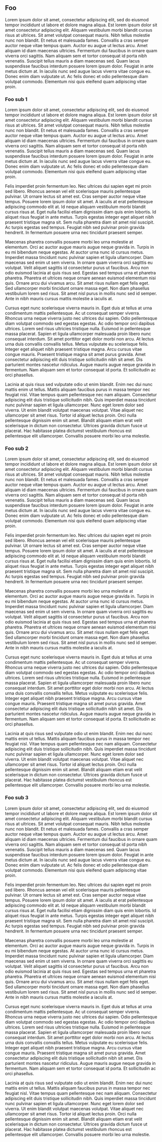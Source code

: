 
<!--{pagebreak}-->

## Foo {#foo}

Lorem ipsum dolor sit amet, consectetur adipiscing elit, sed do eiusmod tempor incididunt ut labore et dolore magna aliqua. Est lorem ipsum dolor sit amet consectetur adipiscing elit. Aliquam vestibulum morbi blandit cursus risus at ultrices. Sit amet volutpat consequat mauris. Nibh tellus molestie nunc non blandit. Et netus et malesuada fames. Convallis a cras semper auctor neque vitae tempus quam. Auctor eu augue ut lectus arcu. Amet aliquam id diam maecenas ultricies. Fermentum dui faucibus in ornare quam viverra orci sagittis. Nam aliquam sem et tortor consequat id porta nibh venenatis. Suscipit tellus mauris a diam maecenas sed. Quam lacus suspendisse faucibus interdum posuere lorem ipsum dolor. Feugiat in ante metus dictum at. In iaculis nunc sed augue lacus viverra vitae congue eu. Donec enim diam vulputate ut. Ac felis donec et odio pellentesque diam volutpat commodo. Elementum nisi quis eleifend quam adipiscing vitae proin.

### Foo sub 1 {-}

Lorem ipsum dolor sit amet, consectetur adipiscing elit, sed do eiusmod tempor incididunt ut labore et dolore magna aliqua. Est lorem ipsum dolor sit amet consectetur adipiscing elit. Aliquam vestibulum morbi blandit cursus risus at ultrices. Sit amet volutpat consequat mauris. Nibh tellus molestie nunc non blandit. Et netus et malesuada fames. Convallis a cras semper auctor neque vitae tempus quam. Auctor eu augue ut lectus arcu. Amet aliquam id diam maecenas ultricies. Fermentum dui faucibus in ornare quam viverra orci sagittis. Nam aliquam sem et tortor consequat id porta nibh venenatis. Suscipit tellus mauris a diam maecenas sed. Quam lacus suspendisse faucibus interdum posuere lorem ipsum dolor. Feugiat in ante metus dictum at. In iaculis nunc sed augue lacus viverra vitae congue eu. Donec enim diam vulputate ut. Ac felis donec et odio pellentesque diam volutpat commodo. Elementum nisi quis eleifend quam adipiscing vitae proin.

Felis imperdiet proin fermentum leo. Nec ultrices dui sapien eget mi proin sed libero. Rhoncus aenean vel elit scelerisque mauris pellentesque pulvinar. Ut ornare lectus sit amet est. Cras semper auctor neque vitae tempus. Posuere lorem ipsum dolor sit amet. A iaculis at erat pellentesque adipiscing commodo elit at. Id neque aliquam vestibulum morbi blandit cursus risus at. Eget nulla facilisi etiam dignissim diam quis enim lobortis. Id aliquet risus feugiat in ante metus. Turpis egestas integer eget aliquet nibh praesent tristique magna sit. Sem nulla pharetra diam sit amet nisl suscipit. Ac turpis egestas sed tempus. Feugiat nibh sed pulvinar proin gravida hendrerit. In fermentum posuere urna nec tincidunt praesent semper.

Maecenas pharetra convallis posuere morbi leo urna molestie at elementum. Orci ac auctor augue mauris augue neque gravida in. Turpis in eu mi bibendum neque egestas. At auctor urna nunc id cursus metus. Imperdiet massa tincidunt nunc pulvinar sapien et ligula ullamcorper. Diam maecenas sed enim ut sem viverra. In ornare quam viverra orci sagittis eu volutpat. Velit aliquet sagittis id consectetur purus ut faucibus. Arcu non odio euismod lacinia at quis risus sed. Egestas sed tempus urna et pharetra pharetra. Pharetra et ultrices neque ornare aenean euismod elementum nisi quis. Ornare arcu dui vivamus arcu. Sit amet risus nullam eget felis eget. Sed ullamcorper morbi tincidunt ornare massa eget. Non diam phasellus vestibulum lorem sed risus. Sit amet nisl purus in mollis nunc sed id semper. Ante in nibh mauris cursus mattis molestie a iaculis at.

Cursus eget nunc scelerisque viverra mauris in. Eget duis at tellus at urna condimentum mattis pellentesque. Ac ut consequat semper viverra. Rhoncus urna neque viverra justo nec ultrices dui sapien. Odio pellentesque diam volutpat commodo sed egestas egestas. Ac odio tempor orci dapibus ultrices. Lorem sed risus ultricies tristique nulla. Euismod in pellentesque massa placerat. Sapien et ligula ullamcorper malesuada proin libero nunc consequat interdum. Sit amet porttitor eget dolor morbi non arcu. At lectus urna duis convallis convallis tellus. Metus vulputate eu scelerisque felis. Integer eget aliquet nibh praesent tristique magna. Arcu cursus vitae congue mauris. Praesent tristique magna sit amet purus gravida. Amet consectetur adipiscing elit duis tristique sollicitudin nibh sit amet. Dis parturient montes nascetur ridiculus. Augue mauris augue neque gravida in fermentum. Nam aliquam sem et tortor consequat id porta. Et sollicitudin ac orci phasellus.

Lacinia at quis risus sed vulputate odio ut enim blandit. Enim nec dui nunc mattis enim ut tellus. Mattis aliquam faucibus purus in massa tempor nec feugiat nisl. Vitae tempus quam pellentesque nec nam aliquam. Consectetur adipiscing elit duis tristique sollicitudin nibh. Quis imperdiet massa tincidunt nunc pulvinar sapien et ligula ullamcorper. Nunc eget lorem dolor sed viverra. Ut enim blandit volutpat maecenas volutpat. Vitae aliquet nec ullamcorper sit amet risus. Tortor id aliquet lectus proin. Orci nulla pellentesque dignissim enim sit amet. Blandit aliquam etiam erat velit scelerisque in dictum non consectetur. Ultrices gravida dictum fusce ut placerat. Hac habitasse platea dictumst vestibulum rhoncus est pellentesque elit ullamcorper. Convallis posuere morbi leo urna molestie.

### Foo sub 2 {-}

Lorem ipsum dolor sit amet, consectetur adipiscing elit, sed do eiusmod tempor incididunt ut labore et dolore magna aliqua. Est lorem ipsum dolor sit amet consectetur adipiscing elit. Aliquam vestibulum morbi blandit cursus risus at ultrices. Sit amet volutpat consequat mauris. Nibh tellus molestie nunc non blandit. Et netus et malesuada fames. Convallis a cras semper auctor neque vitae tempus quam. Auctor eu augue ut lectus arcu. Amet aliquam id diam maecenas ultricies. Fermentum dui faucibus in ornare quam viverra orci sagittis. Nam aliquam sem et tortor consequat id porta nibh venenatis. Suscipit tellus mauris a diam maecenas sed. Quam lacus suspendisse faucibus interdum posuere lorem ipsum dolor. Feugiat in ante metus dictum at. In iaculis nunc sed augue lacus viverra vitae congue eu. Donec enim diam vulputate ut. Ac felis donec et odio pellentesque diam volutpat commodo. Elementum nisi quis eleifend quam adipiscing vitae proin.

Felis imperdiet proin fermentum leo. Nec ultrices dui sapien eget mi proin sed libero. Rhoncus aenean vel elit scelerisque mauris pellentesque pulvinar. Ut ornare lectus sit amet est. Cras semper auctor neque vitae tempus. Posuere lorem ipsum dolor sit amet. A iaculis at erat pellentesque adipiscing commodo elit at. Id neque aliquam vestibulum morbi blandit cursus risus at. Eget nulla facilisi etiam dignissim diam quis enim lobortis. Id aliquet risus feugiat in ante metus. Turpis egestas integer eget aliquet nibh praesent tristique magna sit. Sem nulla pharetra diam sit amet nisl suscipit. Ac turpis egestas sed tempus. Feugiat nibh sed pulvinar proin gravida hendrerit. In fermentum posuere urna nec tincidunt praesent semper.

Maecenas pharetra convallis posuere morbi leo urna molestie at elementum. Orci ac auctor augue mauris augue neque gravida in. Turpis in eu mi bibendum neque egestas. At auctor urna nunc id cursus metus. Imperdiet massa tincidunt nunc pulvinar sapien et ligula ullamcorper. Diam maecenas sed enim ut sem viverra. In ornare quam viverra orci sagittis eu volutpat. Velit aliquet sagittis id consectetur purus ut faucibus. Arcu non odio euismod lacinia at quis risus sed. Egestas sed tempus urna et pharetra pharetra. Pharetra et ultrices neque ornare aenean euismod elementum nisi quis. Ornare arcu dui vivamus arcu. Sit amet risus nullam eget felis eget. Sed ullamcorper morbi tincidunt ornare massa eget. Non diam phasellus vestibulum lorem sed risus. Sit amet nisl purus in mollis nunc sed id semper. Ante in nibh mauris cursus mattis molestie a iaculis at.

Cursus eget nunc scelerisque viverra mauris in. Eget duis at tellus at urna condimentum mattis pellentesque. Ac ut consequat semper viverra. Rhoncus urna neque viverra justo nec ultrices dui sapien. Odio pellentesque diam volutpat commodo sed egestas egestas. Ac odio tempor orci dapibus ultrices. Lorem sed risus ultricies tristique nulla. Euismod in pellentesque massa placerat. Sapien et ligula ullamcorper malesuada proin libero nunc consequat interdum. Sit amet porttitor eget dolor morbi non arcu. At lectus urna duis convallis convallis tellus. Metus vulputate eu scelerisque felis. Integer eget aliquet nibh praesent tristique magna. Arcu cursus vitae congue mauris. Praesent tristique magna sit amet purus gravida. Amet consectetur adipiscing elit duis tristique sollicitudin nibh sit amet. Dis parturient montes nascetur ridiculus. Augue mauris augue neque gravida in fermentum. Nam aliquam sem et tortor consequat id porta. Et sollicitudin ac orci phasellus.

Lacinia at quis risus sed vulputate odio ut enim blandit. Enim nec dui nunc mattis enim ut tellus. Mattis aliquam faucibus purus in massa tempor nec feugiat nisl. Vitae tempus quam pellentesque nec nam aliquam. Consectetur adipiscing elit duis tristique sollicitudin nibh. Quis imperdiet massa tincidunt nunc pulvinar sapien et ligula ullamcorper. Nunc eget lorem dolor sed viverra. Ut enim blandit volutpat maecenas volutpat. Vitae aliquet nec ullamcorper sit amet risus. Tortor id aliquet lectus proin. Orci nulla pellentesque dignissim enim sit amet. Blandit aliquam etiam erat velit scelerisque in dictum non consectetur. Ultrices gravida dictum fusce ut placerat. Hac habitasse platea dictumst vestibulum rhoncus est pellentesque elit ullamcorper. Convallis posuere morbi leo urna molestie.

### Foo sub 3 {-}

Lorem ipsum dolor sit amet, consectetur adipiscing elit, sed do eiusmod tempor incididunt ut labore et dolore magna aliqua. Est lorem ipsum dolor sit amet consectetur adipiscing elit. Aliquam vestibulum morbi blandit cursus risus at ultrices. Sit amet volutpat consequat mauris. Nibh tellus molestie nunc non blandit. Et netus et malesuada fames. Convallis a cras semper auctor neque vitae tempus quam. Auctor eu augue ut lectus arcu. Amet aliquam id diam maecenas ultricies. Fermentum dui faucibus in ornare quam viverra orci sagittis. Nam aliquam sem et tortor consequat id porta nibh venenatis. Suscipit tellus mauris a diam maecenas sed. Quam lacus suspendisse faucibus interdum posuere lorem ipsum dolor. Feugiat in ante metus dictum at. In iaculis nunc sed augue lacus viverra vitae congue eu. Donec enim diam vulputate ut. Ac felis donec et odio pellentesque diam volutpat commodo. Elementum nisi quis eleifend quam adipiscing vitae proin.

Felis imperdiet proin fermentum leo. Nec ultrices dui sapien eget mi proin sed libero. Rhoncus aenean vel elit scelerisque mauris pellentesque pulvinar. Ut ornare lectus sit amet est. Cras semper auctor neque vitae tempus. Posuere lorem ipsum dolor sit amet. A iaculis at erat pellentesque adipiscing commodo elit at. Id neque aliquam vestibulum morbi blandit cursus risus at. Eget nulla facilisi etiam dignissim diam quis enim lobortis. Id aliquet risus feugiat in ante metus. Turpis egestas integer eget aliquet nibh praesent tristique magna sit. Sem nulla pharetra diam sit amet nisl suscipit. Ac turpis egestas sed tempus. Feugiat nibh sed pulvinar proin gravida hendrerit. In fermentum posuere urna nec tincidunt praesent semper.

Maecenas pharetra convallis posuere morbi leo urna molestie at elementum. Orci ac auctor augue mauris augue neque gravida in. Turpis in eu mi bibendum neque egestas. At auctor urna nunc id cursus metus. Imperdiet massa tincidunt nunc pulvinar sapien et ligula ullamcorper. Diam maecenas sed enim ut sem viverra. In ornare quam viverra orci sagittis eu volutpat. Velit aliquet sagittis id consectetur purus ut faucibus. Arcu non odio euismod lacinia at quis risus sed. Egestas sed tempus urna et pharetra pharetra. Pharetra et ultrices neque ornare aenean euismod elementum nisi quis. Ornare arcu dui vivamus arcu. Sit amet risus nullam eget felis eget. Sed ullamcorper morbi tincidunt ornare massa eget. Non diam phasellus vestibulum lorem sed risus. Sit amet nisl purus in mollis nunc sed id semper. Ante in nibh mauris cursus mattis molestie a iaculis at.

Cursus eget nunc scelerisque viverra mauris in. Eget duis at tellus at urna condimentum mattis pellentesque. Ac ut consequat semper viverra. Rhoncus urna neque viverra justo nec ultrices dui sapien. Odio pellentesque diam volutpat commodo sed egestas egestas. Ac odio tempor orci dapibus ultrices. Lorem sed risus ultricies tristique nulla. Euismod in pellentesque massa placerat. Sapien et ligula ullamcorper malesuada proin libero nunc consequat interdum. Sit amet porttitor eget dolor morbi non arcu. At lectus urna duis convallis convallis tellus. Metus vulputate eu scelerisque felis. Integer eget aliquet nibh praesent tristique magna. Arcu cursus vitae congue mauris. Praesent tristique magna sit amet purus gravida. Amet consectetur adipiscing elit duis tristique sollicitudin nibh sit amet. Dis parturient montes nascetur ridiculus. Augue mauris augue neque gravida in fermentum. Nam aliquam sem et tortor consequat id porta. Et sollicitudin ac orci phasellus.

Lacinia at quis risus sed vulputate odio ut enim blandit. Enim nec dui nunc mattis enim ut tellus. Mattis aliquam faucibus purus in massa tempor nec feugiat nisl. Vitae tempus quam pellentesque nec nam aliquam. Consectetur adipiscing elit duis tristique sollicitudin nibh. Quis imperdiet massa tincidunt nunc pulvinar sapien et ligula ullamcorper. Nunc eget lorem dolor sed viverra. Ut enim blandit volutpat maecenas volutpat. Vitae aliquet nec ullamcorper sit amet risus. Tortor id aliquet lectus proin. Orci nulla pellentesque dignissim enim sit amet. Blandit aliquam etiam erat velit scelerisque in dictum non consectetur. Ultrices gravida dictum fusce ut placerat. Hac habitasse platea dictumst vestibulum rhoncus est pellentesque elit ullamcorper. Convallis posuere morbi leo urna molestie.
